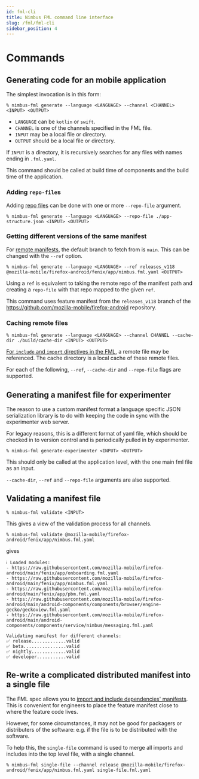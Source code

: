 ```yaml
---
id: fml-cli
title: Nimbus FML command line interface
slug: /fml/fml-cli
sidebar_position: 4
---
```


# Commands

## Generating code for an mobile application

The simplest invocation is in this form:

```
% nimbus-fml generate --language <LANGUAGE> --channel <CHANNEL> <INPUT> <OUTPUT>
```

- `LANGUAGE` can be `kotlin` or `swift`.
- `CHANNEL` is one of the channels specified in the FML file.
- `INPUT` may be a local file or directory.
- `OUTPUT` should be a local file or directory.

If `INPUT` is a directory, it is recursively searches for any files with names ending in `.fml.yaml`.

This command should be called at build time of components and the build time of the application.

### Adding `repo-file`s

Adding [repo files](/fml/fml-paths) can be done with one or more `--repo-file` argument.

```
% nimbus-fml generate --language <LANGUAGE> --repo-file ./app-structure.json <INPUT> <OUTPUT>
```

### Getting different versions of the same manifest

For [remote manifests]((/fml/fml-paths)), the default branch to fetch from is `main`. This can be changed with the `--ref` option.

```
% nimbus-fml generate --language <LANGUAGE> --ref releases_v118 @mozilla-mobile/firefox-android/fenix/app/nimbus.fml.yaml <OUTPUT>
```

Using a `ref` is equivalent to taking the remote repo of the manifest path and creating a `repo-file` with that repo mapped to the given `ref`.

This command uses feature manifest from the `releases_v118` branch of the https://github.com/mozilla-mobile/firefox-android repository.

### Caching remote files

```
% nimbus-fml generate --language <LANGUAGE> --channel CHANNEL --cache-dir ./build/cache-dir <INPUT> <OUTPUT>
```

[For `include` and `import` directives in the FML](/fml/fml-imports-and-includes), a remote file may be referenced. The cache directory is a local cache of these remote files.

For each of the following, `--ref`, `--cache-dir` and `--repo-file` flags are supported.

## Generating a manifest file for experimenter

The reason to use a custom manifest format a language specific JSON serialization library is to do with keeping the code in sync with the experimenter web server.

For legacy reasons, this is a different format of yaml file, which should be checked in to version control and is periodically pulled in by experimenter.

```
% nimbus-fml generate-experimenter <INPUT> <OUTPUT>
```

This should only be called at the application level, with the one main fml file as an input.

`--cache-dir`, `--ref` and `--repo-file` arguments are also supported.

## Validating a manifest file

```
% nimbus-fml validate <INPUT>
```

This gives a view of the validation process for all channels.

```
% nimbus-fml validate @mozilla-mobile/firefox-android/fenix/app/nimbus.fml.yaml
```

gives

```
ℹ️ Loaded modules:
- https://raw.githubusercontent.com/mozilla-mobile/firefox-android/main/fenix/app/onboarding.fml.yaml
- https://raw.githubusercontent.com/mozilla-mobile/firefox-android/main/fenix/app/nimbus.fml.yaml
- https://raw.githubusercontent.com/mozilla-mobile/firefox-android/main/fenix/app/pbm.fml.yaml
- https://raw.githubusercontent.com/mozilla-mobile/firefox-android/main/android-components/components/browser/engine-gecko/geckoview.fml.yaml
- https://raw.githubusercontent.com/mozilla-mobile/firefox-android/main/android-components/components/service/nimbus/messaging.fml.yaml

Validating manifest for different channels:
✅ release.............valid
✅ beta................valid
✅ nightly.............valid
✅ developer...........valid
```

## Re-write a complicated distributed manifest into a single file

The FML spec allows you to [import and include dependencies' manifests](/fml/fml-imports-and-includes). This is convenient for engineers to place the feature manifest close to where the feature code lives.

However, for some circumstances, it may not be good for packagers or distributers of the software: e.g. if the file is to be distributed with the software.

To help this, the `single-file` command is used to merge all imports and includes into the top level file, with a single channel.

```
% nimbus-fml single-file --channel release @mozilla-mobile/firefox-android/fenix/app/nimbus.fml.yaml single-file.fml.yaml
```
